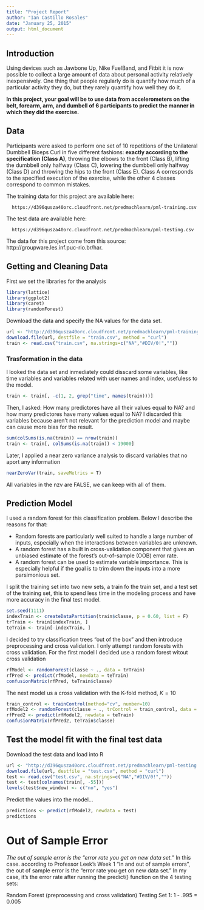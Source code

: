 ```yaml
---
title: "Project Report"
author: "Ian Castillo Rosales"
date: "January 25, 2015"
output: html_document
---
```


## Introduction

Using devices such as Jawbone Up, Nike FuelBand, and Fitbit it is now possible to collect a large amount of data about personal activity relatively inexpensively. One thing that people regularly do is quantify how much of a particular activity they do, but they rarely quantify how well they do it. 

**In this project, your goal will be to use data from accelerometers on the belt, forearm, arm, and dumbell of 6 participants to predict the manner in which they did the exercise.**

## Data

Participants were asked to perform one set of 10 repetitions of the Unilateral Dumbbell Biceps Curl in five different fashions: **exactly according to the specification (Class A)**, throwing the elbows to the front (Class B), lifting the dumbbell only halfway (Class C), lowering the dumbbell only halfway (Class D) and throwing the hips to the front (Class E). Class A corresponds to the specified execution of the exercise, while the other 4 classes correspond to common mistakes.

The training data for this project are available here: 

      https://d396qusza40orc.cloudfront.net/predmachlearn/pml-training.csv

The test data are available here: 

      https://d396qusza40orc.cloudfront.net/predmachlearn/pml-testing.csv

The data for this project come from this source: http://groupware.les.inf.puc-rio.br/har.

## Getting and Cleaning Data
First we set the libraries for the analysis
```r
library(lattice)
library(ggplot2)
library(caret)
library(randomForest)
```

Download the data and specify the NA values for the data set.
```r
url <- "http://d396qusza40orc.cloudfront.net/predmachlearn/pml-training.csv"
download.file(url, destfile = "train.csv", method = "curl")
train <- read.csv("train.csv", na.strings=c("NA","#DIV/0!",""))
```

### Trasformation in the data
I looked the data set and inmediately could disscard some variables, like time variables and variables related with user names and index, usefuless to the model.
```r
train <- train[, -c(1, 2, grep("time", names(train)))]
```

Then, I asked: How many predictores have all their values equal to NA? and how many predictores have many values equal to NA? I discarded this variables because aren't not relevant for the prediction model and maybe can cause more bias for the result.
```r
sum(colSums(is.na(train)) == nrow(train))
train <- train[, colSums(is.na(train)) < 19000]
```

Later, I applied a near zero variance analysis to discard variables that no aport any information
```r
nearZeroVar(train, saveMetrics = T)
```
All variables in the nzv are FALSE, we can keep with all of them.

## Prediction Model
I used a random forest for this classification problem. Below I describe the reasons for that:

- Random forests are particularly well suited to handle a large number of inputs, especially when the interactions between variables are unknown.
- A random forest has a built in cross-validation component that gives an unbiased estimate of the forest's out-of-sample (OOB) error rate.
- A random forest can be used to estimate variable importance. This is especially helpful if the goal is to trim down the inputs into a more parsimonious set.

I split the training set into two new sets, a train fo the train set, and a test set of the training set, this to spend less time in the modeling process and have more accuracy in the final test model.

```r
set.seed(1111)
indexTrain <- createDataPartition(train$classe, p = 0.60, list = F)
trTrain <- train[indexTrain, ]
teTrain <- train[-indexTrain, ]
```

I decided to try classification trees “out of the box” and then introduce preprocessing and cross validation. I only attempt random forests with cross validation. For the first model I decided use a random forest witout cross validation
```r
rfModel <- randomForest(classe ~ ., data = trTrain)
rfPred <- predict(rfModel, newdata = teTrain)
confusionMatrix(rfPred, teTrain$classe)
```

The next model us a cross validation with the K-fold method, $K = 10$
```r
train_control <- trainControl(method="cv", number=10)
rfModel2 <- randomForest(classe ~ ., trControl = train_control, data = trTrain)
rfPred2 <- predict(rfModel2, newdata = teTrain)
confusionMatrix(rfPred2, teTrain$classe)
```

## Test the model fit with the final test data

Download the test data and load into R
```r
url <- "http://d396qusza40orc.cloudfront.net/predmachlearn/pml-testing.csv"
download.file(url, destfile = "test.csv", method = "curl")
test <- read.csv("test.csv", na.strings=c("NA","#DIV/0!",""))
test <- test[colnames(train[, -55])]
levels(test$new_window) <- c("no", "yes")
```

Predict the values into the model...
```r
predictions <- predict(rfModel2, newdata = test)
predictions
```

# Out of Sample Error
*The out of sample error is the “error rate you get on new data set.”* In this case. 
according to Professor Leek's Week 1 “In and out of sample errors”, the out of sample error is the “error rate you get on new data set.” In my case, it's the error rate after running the predict() function on the 4 testing sets:

Random Forest (preprocessing and cross validation) Testing Set 1: 1 - .995 = 0.005